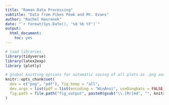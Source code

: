 ```yaml
---
title: "Raman Data Processing"
subtitle: "Data from Pikes Peak and Mt. Evans"
author: "Rachel Havranek"
date: "`r format(Sys.Date(), '%d %b %Y')`"
output: 
  html_document:
    toc: yes
---
```


```r
# load libraries
library(tidyverse) 
library(latex2exp)
library (plotly)

# global knitting options for automatic saving of all plots as .png and .pdf
knitr::opts_chunk$set(
  dev = c("png", "pdf"), fig.keep = "all",
  dev.args = list(pdf = list(encoding = "WinAnsi", useDingbats = FALSE)),
  fig.path = file.path("fig_output", paste0(gsub("\\.[Rr]md", "", knitr::current_input()), "_"))
)
```

